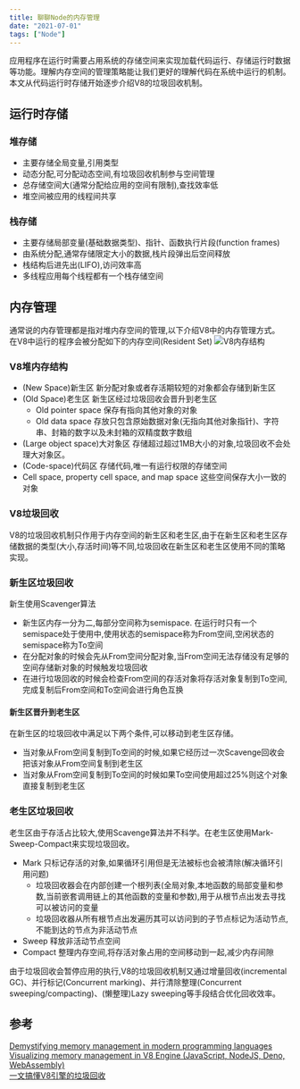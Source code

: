 ```yaml
---
title: 聊聊Node的内存管理
date: "2021-07-01" 
tags: ["Node"]
---
```


应用程序在运行时需要占用系统的存储空间来实现加载代码运行、存储运行时数据等功能。理解内存空间的管理策略能让我们更好的理解代码在系统中运行的机制。本文从代码运行时存储开始逐步介绍V8的垃圾回收机制。

## 运行时存储
### 堆存储
* 主要存储全局变量,引用类型
* 动态分配,可分配动态空间,有垃圾回收机制参与空间管理
* 总存储空间大(通常分配给应用的空间有限制),查找效率低
* 堆空间被应用的线程间共享

### 栈存储
* 主要存储局部变量(基础数据类型)、指针、函数执行片段(function frames)
* 由系统分配,通常存储限定大小的数据,栈片段弹出后空间释放
* 栈结构后进先出(LIFO),访问效率高
* 多线程应用每个线程都有一个栈存储空间

## 内存管理
通常说的内存管理都是指对堆内存空间的管理,以下介绍V8中的内存管理方式。  
在V8中运行的程序会被分配如下的内存空间(Resident Set)
![V8内存结构](/static/images/nodeStatic/nodeMemory/V8.png)  

### V8堆内存结构

* (New Space)新生区
新分配对象或者存活期较短的对象都会存储到新生区
* (Old Space)老生区
新生区经过垃圾回收会晋升到老生区
  * Old pointer space 保存有指向其他对象的对象
  * Old data space 存放只包含原始数据对象(无指向其他对象指针)、字符串、封箱的数字以及未封箱的双精度数字数组
* (Large object space)大对象区
存储超过超过1MB大小的对象,垃圾回收不会处理大对象区。
* (Code-space)代码区
存储代码,唯一有运行权限的存储空间
* Cell space, property cell space, and map space
这些空间保存大小一致的对象

### V8垃圾回收
V8的垃圾回收机制只作用于内存空间的新生区和老生区,由于在新生区和老生区存储数据的类型(大小,存活时间)等不同,垃圾回收在新生区和老生区使用不同的策略实现。
### 新生区垃圾回收
新生使用Scavenger算法
* 新生区内存一分为二,每部分空间称为semispace. 在运行时只有一个semispace处于使用中,使用状态的semispace称为From空间,空闲状态的semispace称为To空间
* 在分配对象的时候会先从From空间分配对象,当From空间无法存储没有足够的空间存储新对象的时候触发垃圾回收
* 在进行垃圾回收的时候会检查From空间的存活对象将存活对象复制到To空间,完成复制后From空间和To空间会进行角色互换

#### 新生区晋升到老生区
在新生区的垃圾回收中满足以下两个条件,可以移动到老生区存储。
* 当对象从From空间复制到To空间的时候,如果它经历过一次Scavenge回收会把该对象从From空间复制到老生区
* 当对象从From空间复制到To空间的时候如果To空间使用超过25%则这个对象直接复制到老生区

### 老生区垃圾回收
老生区由于存活占比较大,使用Scavenge算法并不科学。在老生区使用Mark-Sweep-Compact来实现垃圾回收。
* Mark
只标记存活的对象,如果循环引用但是无法被标也会被清除(解决循环引用问题)
  * 垃圾回收器会在内部创建一个根列表(全局对象,本地函数的局部变量和参数,当前嵌套调用链上的其他函数的变量和参数),用于从根节点出发去寻找可以被访问的变量
  * 垃圾回收器从所有根节点出发遍历其可以访问到的子节点标记为活动节点,不能到达的节点为非活动节点
* Sweep 释放非活动节点空间
* Compact 整理内存空间,将存活对象占用的空间移动到一起,减少内存间隙  

由于垃圾回收会暂停应用的执行,V8的垃圾回收机制又通过增量回收(incremental GC)、并行标记(Concurrent marking)、并行清除整理(Concurrent sweeping/compacting)、(懒整理)Lazy sweeping等手段结合优化回收效率。  

## 参考
[Demystifying memory management in modern programming languages](https://deepu.tech/memory-management-in-programming/)  
[Visualizing memory management in V8 Engine (JavaScript, NodeJS, Deno, WebAssembly)](https://deepu.tech/memory-management-in-v8/)  
[一文搞懂V8引擎的垃圾回收](https://juejin.cn/post/6844904016325902344)

